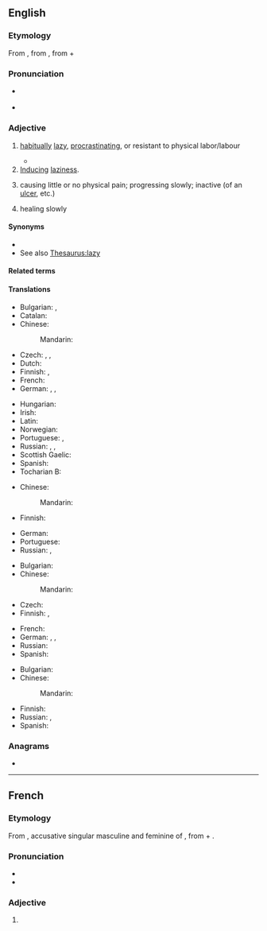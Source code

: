 ==English==
{{was wotd|2008|December|18}}

===Etymology===
{{PIE root|en|delh₁}}
From {{etyl|fr|en}} {{m|fr|indolent}}, from {{etyl|la|en}} {{m|la|indolentem}}, from {{m|la|in-||not}} + {{m|la|dolēns||pain}}

===Pronunciation===
* {{a|UK|US}} {{IPA|en|/ˈɪn.dəl.ənt/}}
* {{audio|en|en-us-indolent.ogg|Audio (US)}}

===Adjective===
{{en-adj}}

# [[habitually]] [[lazy]], [[procrastinate|procrastinating]], or resistant to physical labor/labour
#: {{ux|en|The '''indolent''' girl resisted doing her homework.}}
#* {{quote-book
|en
|year=1815
|author={{w|Jane Austen}}
|title={{w|Emma}}
|volume=II
|section=chapter 18
|passage=Mr. Churchill has pride; but his pride is nothing to his wife’s: his is a quiet, '''indolent''', gentlemanlike sort of pride that would harm nobody, and only make himself a little helpless and tiresome; but her pride is arrogance and insolence!}}
# [[induce|Inducing]] [[laziness]].
#: {{ux|en|'''indolent''' comfort}}
# {{lb|en|medicine}} causing little or no physical pain; progressing slowly; inactive (of an [[ulcer]], etc.)
# {{lb|en|medicine}} healing slowly

====Synonyms====
* {{l|en|work-shy}}
* See also [[Thesaurus:lazy]]

====Related terms====
{{rel2|en
|indolence
|indolency}}

====Translations====
{{trans-top|habitually lazy}}
* Bulgarian: {{t+|bg|ленив}}, {{t+|bg|мързелив}}
* Catalan: {{t+|ca|indolent}}
* Chinese:
*: Mandarin: {{t-needed|cmn}}
* Czech: {{t+|cs|lhostejný|m}}, {{t+|cs|líný|m}}, {{t+|cs|indolentní|m}}
* Dutch: {{t+|nl|werkschuw}}
* Finnish: {{t+|fi|saamaton}}, {{t+|fi|veltto}}
* French: {{t+|fr|indolent}}
* German: {{t+|de|träge}}, {{t+|de|faul}}, {{t+|de|arbeitsscheu}}
{{trans-mid}}
* Hungarian: {{t+|hu|lusta}}
* Irish: {{t|ga|sácráilte}}
* Latin: {{t|la|piger}}
* Norwegian: {{t|no|arbeidsky}}
* Portuguese: {{t+|pt|indolente}}, {{t+|pt|vadio}}
* Russian: {{t+|ru|лени́вый}}, {{t+|ru|пра́здный}}, {{t+|ru|безде́ятельный}}
* Scottish Gaelic: {{t|gd|leisg}}
* Spanish: {{t+|es|indolente}}
* Tocharian B: {{t|txb|ālase}}
{{trans-bottom}}

{{trans-top|inducing laziness}}
* Chinese:
*: Mandarin: {{t-needed|cmn}}
* Finnish: {{t+|fi|veltostuttava}}
{{trans-mid}}
* German: {{t+|de|ermüdend}}
* Portuguese: {{t+|pt|indolente}}
* Russian: {{t|ru|[[способствовать|спосо́бствующий]] [[праздность|пра́здности]]}}, {{t+|ru|разне́живающий}}
{{trans-bottom}}

{{trans-top|medicine: causing little or no physical pain}}
* Bulgarian: {{t+|bg|безболезнен}}
* Chinese:
*: Mandarin: {{t-needed|cmn}}
* Czech: {{t|cs|nebolestivý|m}}
* Finnish: {{t|fi|indolentti}}, {{t+|fi|kivuton}}
{{trans-mid}}
* French: {{t+|fr|indolent}}
* German: {{t|de|schmerzlos}}, {{t+|de|indolent}}, {{t+|de|schmerzfrei}}
* Russian: {{t+|ru|безболе́зненный}}
* Spanish: {{t+|es|indolente}}
{{trans-bottom}}

{{trans-top|medicine: healing slowly}}
* Bulgarian: {{t|bg|бавно заздравяващ}}
* Chinese:
*: Mandarin: {{t-needed|cmn}}
{{trans-mid}}
* Finnish: {{t+|fi|itsepintainen}}
* Russian: {{t|ru|[[ме́дленно]] [[заживать|зажива́ющий]]}}, {{t+|ru|вялотеку́щий}}
* Spanish: {{t+|es|indolente}}
{{trans-bottom}}

===Anagrams===
* {{anagrams|en|a=deilnnot|deltonin|nontiled}}

----

==French==

===Etymology===
From {{der|fr|la|indolentem}}, accusative singular masculine and feminine of {{m|la|indolēns}}, from {{m|la|in-|t=not}} + {{m|la|dolēns|t=pain}}.

===Pronunciation===
* {{fr-IPA}}
* {{homophones|fr|indolents}}

===Adjective===
{{fr-adj}}

# {{l|en|indolent}} {{q|all senses}}